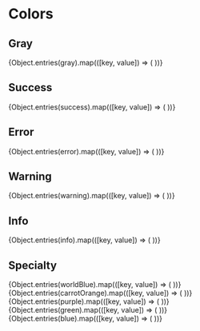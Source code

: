 
# Colors

## Gray
<div className="flex flex-wrap gap-4 pb-20">
  {Object.entries(gray).map(([key, value]) => (
    <Color key={key} name={key} color={value} />
  ))}
</div>

## Success
<div className="flex flex-wrap gap-4 pb-20">
  {Object.entries(success).map(([key, value]) => (
    <Color key={key} name={key} color={value} />
  ))}
</div>

## Error 
<div className="flex flex-wrap gap-4 pb-20">
  {Object.entries(error).map(([key, value]) => (
    <Color key={key} name={key} color={value} />
  ))}
</div>

## Warning
<div className="flex flex-wrap gap-4 pb-20">
  {Object.entries(warning).map(([key, value]) => (
    <Color key={key} name={key} color={value} />
  ))}
</div>

## Info
<div className="flex flex-wrap gap-4 pb-20">
  {Object.entries(info).map(([key, value]) => (
    <Color key={key} name={key} color={value} />
  ))}
</div>


## Specialty
<div className="flex flex-wrap gap-4 pb-20">
  {Object.entries(worldBlue).map(([key, value]) => (
    <Color key={key} name={key} color={value} />
  ))}
</div>

<div className="flex flex-wrap gap-4 pb-20">
  {Object.entries(carrotOrange).map(([key, value]) => (
    <Color key={key} name={key} color={value} />
  ))}
</div>

<div className="flex flex-wrap gap-4 pb-20">
  {Object.entries(purple).map(([key, value]) => (
    <Color key={key} name={key} color={value} />
  ))}
</div>  

<div className="flex flex-wrap gap-4 pb-20">
  {Object.entries(green).map(([key, value]) => (
    <Color key={key} name={key} color={value} />
  ))}
</div>  

<div className="flex flex-wrap gap-4 pb-20">
  {Object.entries(blue).map(([key, value]) => (
    <Color key={key} name={key} color={value} />
  ))}
</div>  
